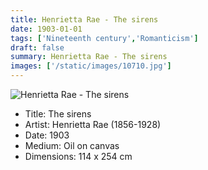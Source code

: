 ```yaml
---
title: Henrietta Rae - The sirens
date: 1903-01-01
tags: ['Nineteenth century','Romanticism']
draft: false
summary: Henrietta Rae - The sirens
images: ['/static/images/10710.jpg']
---
```


![Henrietta Rae - The sirens](/static/images/10710.jpg)

* Title: The sirens
* Artist: Henrietta Rae (1856-1928)
* Date: 1903
* Medium: Oil on canvas
* Dimensions: 114 x 254 cm


